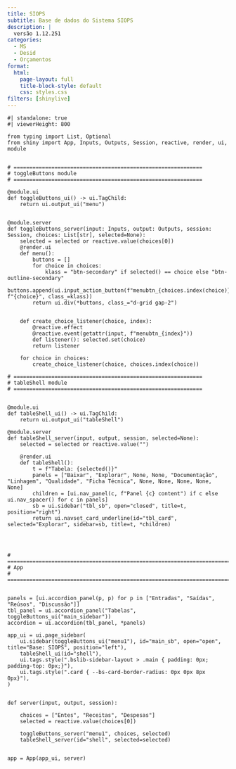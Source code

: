 ```yaml
---
title: SIOPS
subtitle: Base de dados do Sistema SIOPS
description: |
  versão 1.12.251
categories:
  - MS
  - Desid
  - Orçamentos
format: 
  html: 
    page-layout: full
    title-block-style: default
    css: styles.css
filters: [shinylive]
---
```

::: {.column-screen-inset}
```shinylive-python
#| standalone: true
#| viewerHeight: 800

from typing import List, Optional
from shiny import App, Inputs, Outputs, Session, reactive, render, ui, module


# ============================================================
# toggleButtons module
# ============================================================

@module.ui
def toggleButtons_ui() -> ui.TagChild:
    return ui.output_ui("menu")
    

@module.server
def toggleButtons_server(input: Inputs, output: Outputs, session: Session, choices: List[str], selected=None):
    selected = selected or reactive.value(choices[0])
    @render.ui
    def menu():
        buttons = []
        for choice in choices:
            klass = "btn-secondary" if selected() == choice else "btn-outline-secondary"
            buttons.append(ui.input_action_button(f"menubtn_{choices.index(choice)}", f"{choice}", class_=klass))
        return ui.div(*buttons, class_="d-grid gap-2")

    
    def create_choice_listener(choice, index):
        @reactive.effect
        @reactive.event(getattr(input, f"menubtn_{index}"))
        def listener(): selected.set(choice)
        return listener
    
    for choice in choices:
        create_choice_listener(choice, choices.index(choice))

# ============================================================
# tableShell module
# ============================================================


@module.ui
def tableShell_ui() -> ui.TagChild:
    return ui.output_ui("tableShell")

@module.server
def tableShell_server(input, output, session, selected=None):
    selected = selected or reactive.value("")

    @render.ui
    def tableShell():
        t = f"Tabela: {selected()}"
        panels = ["Baixar", "Explorar", None, None, "Documentação", "Linhagem", "Qualidade", "Ficha Técnica", None, None, None, None, None]
        children = [ui.nav_panel(c, f"Panel {c} content") if c else ui.nav_spacer() for c in panels]
        sb = ui.sidebar("tbl_sb", open="closed", title=t, position="right")
        return ui.navset_card_underline(id="tbl_card", selected="Explorar", sidebar=sb, title=t, *children)




# =============================================================================
# App 
# =============================================================================


panels = [ui.accordion_panel(p, p) for p in ["Entradas", "Saídas", "Reúsos", "Discussão"]]
tbl_panel = ui.accordion_panel("Tabelas", toggleButtons_ui("main_sidebar"))
accordion = ui.accordion(tbl_panel, *panels)

app_ui = ui.page_sidebar(        
    ui.sidebar(toggleButtons_ui("menu1"), id="main_sb", open="open", title="Base: SIOPS", position="left"),
    tableShell_ui(id="shell"),
    ui.tags.style(".bslib-sidebar-layout > .main { padding: 0px; padding-top: 0px;}"),
    ui.tags.style(".card { --bs-card-border-radius: 0px 0px 8px 0px}"),
)


def server(input, output, session):
    
    choices = ["Entes", "Receitas", "Despesas"]
    selected = reactive.value(choices[0])
    
    toggleButtons_server("menu1", choices, selected)
    tableShell_server(id="shell", selected=selected)

    
app = App(app_ui, server)



```

:::

